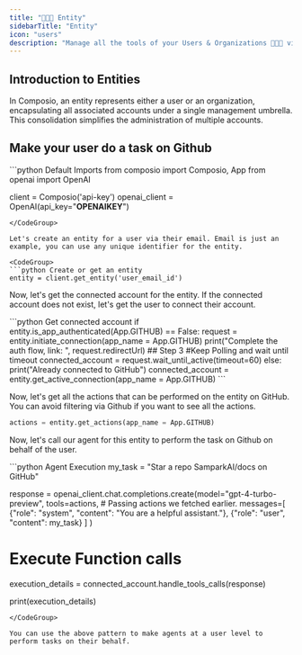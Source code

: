 ```yaml
---
title: "🧑‍🤝‍🧑 Entity"
sidebarTitle: "Entity"
icon: "users"
description: "Manage all the tools of your Users & Organizations 🧑‍🤝‍🧑 via entities"
---
```


## Introduction to Entities

In Composio, an entity represents either a user or an organization, encapsulating all associated accounts under a single management umbrella. This consolidation simplifies the administration of multiple accounts.

## Make your user do a task on Github
<CodeGroup>
```python Default Imports
from composio import Composio, App
from openai import OpenAI


client = Composio('api-key')
openai_client = OpenAI(api_key="******OPENAIKEY******")
```
</CodeGroup>

Let's create an entity for a user via their email. Email is just an example, you can use any unique identifier for the entity.

<CodeGroup>
```python Create or get an entity
entity = client.get_entity('user_email_id') 
```
</CodeGroup>

Now, let's get the connected account for the entity. If the connected account does not exist, let's get the user to connect their account.

<CodeGroup>
```python Get connected account
if entity.is_app_authenticated(App.GITHUB) == False: 
    request = entity.initiate_connection(app_name = App.GITHUB)   
    print("Complete the auth flow, link: ", request.redirectUrl)
    ## Step 3
    #Keep Polling and wait until timeout
    connected_account = request.wait_until_active(timeout=60)
else:
    print("Already connected to GitHub")
    connected_account = entity.get_active_connection(app_name = App.GITHUB)
```
</CodeGroup>

Now, let's get all the actions that can be performed on the entity on GitHub. You can avoid filtering via Github if you want to see all the actions.
<CodeGroup>
```python Get all actions
actions = entity.get_actions(app_name = App.GITHUB)
```
</CodeGroup>

Now, let's call our agent for this entity to perform the task on Github on behalf of the user.

<CodeGroup>
```python Agent Execution
my_task = "Star a repo SamparkAI/docs on GitHub"

response = openai_client.chat.completions.create(model="gpt-4-turbo-preview",
tools=actions, # Passing actions we fetched earlier.
messages=[
    {"role": "system", "content": "You are a helpful assistant."},
    {"role": "user", "content": my_task}
  ]
)

# Execute Function calls
execution_details = connected_account.handle_tools_calls(response)

print(execution_details)
```
</CodeGroup>

You can use the above pattern to make agents at a user level to perform tasks on their behalf.